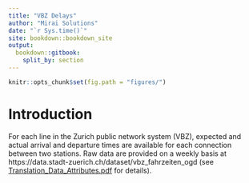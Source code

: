 ```yaml
--- 
title: "VBZ Delays"
author: "Mirai Solutions"
date: "`r Sys.time()`"
site: bookdown::bookdown_site
output: 
  bookdown::gitbook:
    split_by: section
---
```


```r
knitr::opts_chunk$set(fig.path = "figures/")
```

# Introduction

For each line in the Zurich public network system (VBZ), expected and actual arrival and departure times are available for each connection between two stations. Raw data are provided on a weekly basis at https://data.stadt-zuerich.ch/dataset/vbz_fahrzeiten_ogd (see [Translation_Data_Attributes.pdf](https://github.com/OpenDataDayZurich2016/translations/blob/master/Translation_Data_Attributes.pdf) for details).
